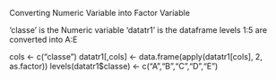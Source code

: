 Converting Numeric Variable into Factor Variable

'classe' is the Numeric variable
'datatr1' is the dataframe
levels 1:5 are converted into A:E

cols <- c("classe")
datatr1[,cols] <- data.frame(apply(datatr1[cols], 2, as.factor))
levels(datatr1$classe)  <- c("A","B","C","D","E")
